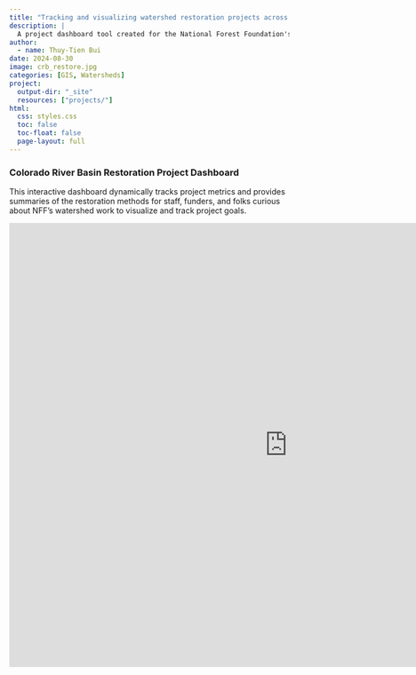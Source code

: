```yaml
---
title: "Tracking and visualizing watershed restoration projects across the Colorado River Basin"
description: |
  A project dashboard tool created for the National Forest Foundation's Colorado River Restoration Initiative
author:
  - name: Thuy-Tien Bui
date: 2024-08-30
image: crb_restore.jpg
categories: [GIS, Watersheds]
project:
  output-dir: "_site"
  resources: ["projects/"]
html:
  css: styles.css
  toc: false
  toc-float: false
  page-layout: full
---
```


### Colorado River Basin Restoration Project Dashboard

This interactive dashboard dynamically tracks project metrics and provides summaries of the restoration methods for staff, funders, and folks curious about NFF's watershed work to visualize and track project goals.

<iframe src="https://nff.maps.arcgis.com/apps/dashboards/22408a9bafbf4e17bd16e5555b292cf8" width="1000px" height="800px" frameborder="0" allowfullscreen allow="geolocation">

</iframe>
